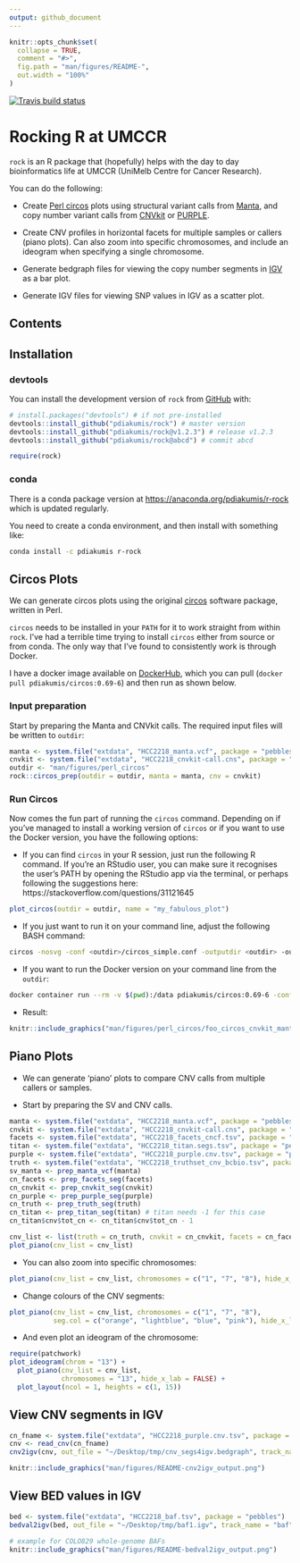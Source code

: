 ```yaml
---
output: github_document
---
```


```r
knitr::opts_chunk$set(
  collapse = TRUE,
  comment = "#>",
  fig.path = "man/figures/README-",
  out.width = "100%"
)
```

[![Travis build status](https://travis-ci.org/pdiakumis/rock.svg?branch=master)](https://travis-ci.org/pdiakumis/rock)

Rocking R at UMCCR
==================

`rock` is an R package that (hopefully) helps with the day to day bioinformatics
life at UMCCR (UniMelb Centre for Cancer Research).

You can do the following:

* Create [Perl circos](http://circos.ca/) plots using structural variant calls from
  [Manta](https://github.com/Illumina/manta),
  and copy number variant calls from
  [CNVkit](https://github.com/etal/cnvkit) or
  [PURPLE](https://github.com/hartwigmedical/hmftools/tree/master/purity-ploidy-estimator).

* Create CNV profiles in horizontal facets for multiple samples or callers (piano plots).
  Can also zoom into specific chromosomes, and include an ideogram when specifying
  a single chromosome.
  
* Generate bedgraph files for viewing the copy number segments 
  in [IGV](http://software.broadinstitute.org/software/igv/) as a bar plot.
  
* Generate IGV files for viewing SNP values in IGV as a scatter plot.


## Contents

## Installation

### devtools

You can install the development version of `rock` from [GitHub](https://github.com/pdiakumis/rock) with:

```r
# install.packages("devtools") # if not pre-installed
devtools::install_github("pdiakumis/rock") # master version
devtools::install_github("pdiakumis/rock@v1.2.3") # release v1.2.3
devtools::install_github("pdiakumis/rock@abcd") # commit abcd
```

```r
require(rock)
```

### conda

There is a conda package version at <https://anaconda.org/pdiakumis/r-rock>
which is updated regularly.

You need to create a conda environment, and then install with something like:

```bash
conda install -c pdiakumis r-rock
```

## Circos Plots

We can generate circos plots using the original [circos](http://circos.ca/)
software package, written in Perl.
  
`circos` needs to be installed in your `PATH` for it to work straight from within `rock`.
I've had a terrible time trying to install `circos` either from source or
from conda. The only way that I've found to consistently work is through Docker.
  
I have a docker image available on [DockerHub](https://hub.docker.com/r/pdiakumis/circos),
which you can pull (`docker pull pdiakumis/circos:0.69-6`) and then run as shown below. 


### Input preparation
Start by preparing the Manta and CNVkit calls. The required input files will be written to `outdir`:

```r
manta <- system.file("extdata", "HCC2218_manta.vcf", package = "pebbles")
cnvkit <- system.file("extdata", "HCC2218_cnvkit-call.cns", package = "pebbles")
outdir <- "man/figures/perl_circos"
rock::circos_prep(outdir = outdir, manta = manta, cnv = cnvkit)
```

### Run Circos
Now comes the fun part of running the `circos` command.
Depending on if you've managed to install a working version of `circos` or
if you want to use the Docker version, you have the following options:

* If you can find `circos` in your R session, just run the following R command.
  If you're an RStudio user, you can make sure it recognises the user's PATH by
  opening the RStudio app via the terminal, or perhaps following the suggestions
  here: https://stackoverflow.com/questions/31121645

```r
plot_circos(outdir = outdir, name = "my_fabulous_plot")
```

* If you just want to run it on your command line, adjust the following BASH command:

```bash
circos -nosvg -conf <outdir>/circos_simple.conf -outputdir <outdir> -outputfile my_fabulous_plot_circos.png
```

* If you want to run the Docker version on your command line from the `outdir`:

```bash
docker container run --rm -v $(pwd):/data pdiakumis/circos:0.69-6 -conf /data/circos.conf -outputdir /data
```

* Result:

```r
knitr::include_graphics("man/figures/perl_circos/foo_circos_cnvkit_manta.png")
```

## Piano Plots

* We can generate 'piano' plots to compare CNV calls from multiple
  callers or samples.
  
* Start by preparing the SV and CNV calls.

```r
manta <- system.file("extdata", "HCC2218_manta.vcf", package = "pebbles")
cnvkit <- system.file("extdata", "HCC2218_cnvkit-call.cns", package = "pebbles")
facets <- system.file("extdata", "HCC2218_facets_cncf.tsv", package = "pebbles")
titan <- system.file("extdata", "HCC2218_titan.segs.tsv", package = "pebbles")
purple <- system.file("extdata", "HCC2218_purple.cnv.tsv", package = "pebbles")
truth <- system.file("extdata", "HCC2218_truthset_cnv_bcbio.tsv", package = "pebbles")
sv_manta <- prep_manta_vcf(manta)
cn_facets <- prep_facets_seg(facets)
cn_cnvkit <- prep_cnvkit_seg(cnvkit)
cn_purple <- prep_purple_seg(purple)
cn_truth <- prep_truth_seg(truth)
cn_titan <- prep_titan_seg(titan) # titan needs -1 for this case
cn_titan$cnv$tot_cn <- cn_titan$cnv$tot_cn - 1
```
  
```r
cnv_list <- list(truth = cn_truth, cnvkit = cn_cnvkit, facets = cn_facets, purple = cn_purple, titan = cn_titan)
plot_piano(cnv_list = cnv_list)
```
  
* You can also zoom into specific chromosomes:

```r
plot_piano(cnv_list = cnv_list, chromosomes = c("1", "7", "8"), hide_x_lab = FALSE)
```

* Change colours of the CNV segments:

```r
plot_piano(cnv_list = cnv_list, chromosomes = c("1", "7", "8"),
           seg.col = c("orange", "lightblue", "blue", "pink"), hide_x_lab = FALSE)
```

* And even plot an ideogram of the chromosome:

```r
require(patchwork)
plot_ideogram(chrom = "13") +
  plot_piano(cnv_list = cnv_list,
             chromosomes = "13", hide_x_lab = FALSE) +
  plot_layout(ncol = 1, heights = c(1, 15))
```

  
## View CNV segments in IGV

```r
cn_fname <- system.file("extdata", "HCC2218_purple.cnv.tsv", package = "pebbles")
cnv <- read_cnv(cn_fname)
cnv2igv(cnv, out_file = "~/Desktop/tmp/cnv_segs4igv.bedgraph", track_name = "cnv_segs2")
```

```r
knitr::include_graphics("man/figures/README-cnv2igv_output.png")
```

## View BED values in IGV

```r
bed <- system.file("extdata", "HCC2218_baf.tsv", package = "pebbles")
bedval2igv(bed, out_file = "~/Desktop/tmp/baf1.igv", track_name = "baf", col = "purple")
```

```r
# example for COLO829 whole-genome BAFs
knitr::include_graphics("man/figures/README-bedval2igv_output.png")
```
